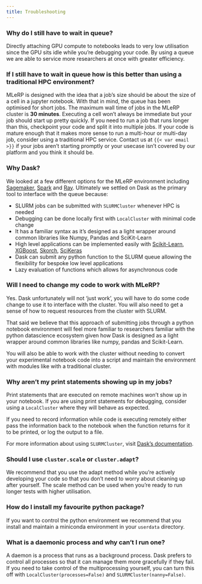 ```yaml
---
title: Troubleshooting
---
```


<!-- <img src="./images/curious_mlerp.png" style="position: fixed; left: 0; bottom: 0;" class="d-none d-sm-block"/> -->

### Why do I still have to wait in queue?
Directly attaching GPU compute to notebooks leads to very low utilisation since the GPU sits idle while you're debugging your code. By using a queue we are able to service more researchers at once with greater efficiency.

### If I still have to wait in queue how is this better than using a traditional HPC environment?

MLeRP is designed with the idea that a job's size should be about the size of a cell in a jupyter notebook. With that in mind, the queue has been optimised for short jobs. The maximum wall time of jobs in the MLeRP cluster is **30 minutes**. Executing a cell won't always be immediate but your job should start up pretty quickly. If you need to run a job that runs longer than this, checkpoint your code and split it into multiple jobs. If your code is mature enough that it makes more sense to run a multi-hour or multi-day job, consider using a traditional HPC service. Contact us at `{{< var email >}}` if your jobs aren't starting promptly or your usecase isn't covered by our platform and you think it should be.

### Why Dask?
We looked at a few different options for the MLeRP environment including [Sagemaker](https://aws.amazon.com/sagemaker/), [Spark](https://spark.apache.org/) and [Ray](https://docs.ray.io/en/releases-1.11.1/index.html). Ultimately we settled on Dask as the primary tool to interface with the queue because:

* SLURM jobs can be submitted with `SLURMCluster` whenever HPC is needed
* Debugging can be done locally first with `LocalCluster` with minimal code change
* It has a familiar syntax as it's designed as a light wrapper around common libraries like Numpy, Pandas and SciKit-Learn
* High level applications can be implemented easily with [Scikit-Learn](https://ml.dask.org/joblib.html), [XGBoost](https://ml.dask.org/xgboost.html), [Skorch](https://ml.dask.org/pytorch.html), [SciKeras](https://ml.dask.org/keras.html)
* Dask can submit any python function to the SLURM queue allowing the flexibility for bespoke low level applications
* Lazy evaluation of functions which allows for asynchronous code

### Will I need to change my code to work with MLeRP?
Yes. Dask unfortunately will not 'just work', you will have to do some code change to use it to interface with the cluster. You will also need to get a sense of how to request resources from the cluster with SLURM.

That said we believe that this approach of submitting jobs through a python notebook environment will feel more familiar to researchers familiar with the python datascience ecosystem given how Dask is designed as a light wrapper around common libraries like numpy, pandas and Scikit-Learn.

You will also be able to work with the cluster without needing to convert your experimental notebook code into a script and maintain the environment with modules like with a traditional cluster.

### Why aren't my print statements showing up in my jobs?
Print statements that are executed on remote machines won't show up in your notebook. If you are using print statements for debugging, consider using a `LocalCluster` where they will behave as expected. 

If you need to record information while code is executing remotely either pass the information back to the notebook when the function returns for it to be printed, or log the output to a file.

For more information about using `SLURMCluster`, visit [Dask's documentation](https://jobqueue.dask.org/en/latest/generated/dask_jobqueue.SLURMCluster.html).

### Should I use `cluster.scale` or `cluster.adapt`?
We recommend that you use the adapt method while you're actively developing your code so that you don't need to worry about cleaning up after yourself. The scale method can be used when you're ready to run longer tests with higher utilisation.

### How do I install my favourite python package?
If you want to control the python environment we recommend that you install and maintain a miniconda environment in your `userdata` directory.

### What is a daemonic process and why can't I run one?
A daemon is a process that runs as a background process. Dask prefers to control all processes so that it can manage them more gracefully if they fail. If you need to take control of the multiprocessing yourself, you can turn this off with `LocalCluster(processes=False)` and `SLURMCluster(nanny=False)`.
